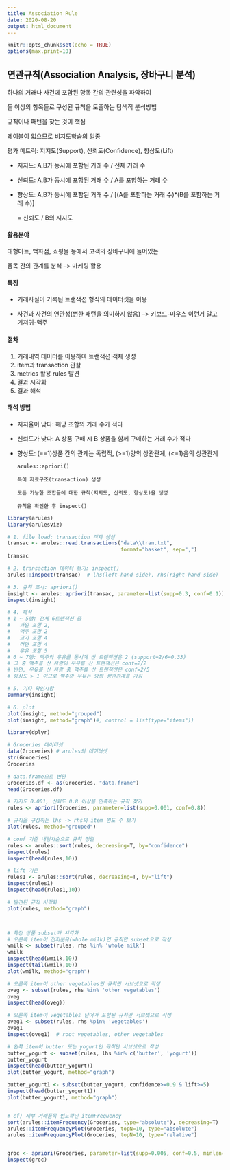 ```yaml
---
title: Association Rule
date: 2020-08-20
output: html_document
---
```


```r
knitr::opts_chunk$set(echo = TRUE)
options(max.print=10)
```


## **연관규칙**(Association Analysis, 장바구니 분석)

하나의 거래나 사건에 포함된 항목 간의 관련성을 파악하여

둘 이상의 항목들로 구성된 규칙을 도출하는 탐색적 분석방법

규칙이나 패턴을 찾는 것이 핵심

레이블이 없으므로 비지도학습의 일종

평가 메트릭: 지지도(Support), 신뢰도(Confidence), 향상도(Lift)

+ 지지도: A,B가 동시에 포함된 거래 수 / 전체 거래 수

+ 신뢰도: A,B가 동시에 포함된 거래 수 / A를 포함하는 거래 수

+ 향상도: A,B가 동시에 포함된 거래 수 / [(A를 포함하는 거래 수)*(B를 포함하는 거래 수)]

  = 신뢰도 / B의 지지도
  
  
  
#### 활용분야

대형마트, 백화점, 쇼핑몰 등에서 고객의 장바구니에 들어있는 

품목 간의 관계를 분석 --> 마케팅 활용



#### 특징

- 거래사실이 기록된 트랜잭션 형식의 데이터셋을 이용

- 사건과 사건의 연관성(뻔한 패턴을 의미하지 않음) --> 키보드-마우스 이런거 말고 기저귀-맥주



#### 절차

1) 거래내역 데이터를 이용하여 트랜잭션 객체 생성
2) item과 transaction  관찰
3) metrics 활용 rules 발견
4) 결과 시각화
5) 결과 해석



#### 해석 방법

- 지지율이 낮다: 해당 조합의 거래 수가 적다
- 신뢰도가 낮다: A 상품 구매 시 B 상품을 함께 구매하는 거래 수가 적다
- 향상도: (==1)상품 간의 관계는 독립적, (>=1)양의 상관관계, (<=1)음의 상관관계

      arules::apriori()
      
      특이 자료구조(transaction) 생성
      
      모든 가능한 조합들에 대한 규칙(지지도, 신뢰도, 향상도)을 생성
      
      규칙을 확인한 후 inspect()


```r
library(arules)
library(arulesViz)
```

```r
# 1. file load: transaction 객체 생성
transac <- arules::read.transactions("data\\tran.txt",
                                     format="basket", sep=",")
transac

# 2. transaction 데이터 보기: inspect()
arules::inspect(transac)  # lhs(left-hand side), rhs(right-hand side)

# 3. 규칙 조사: apriori()
insight <- arules::apriori(transac, parameter=list(supp=0.3, conf=0.1))
inspect(insight)

# 4. 해석
# 1 ~ 5행: 전체 6트랜잭션 중
#   과일 포함 2,
#   맥주 포함 2
#   고기 포함 4
#   라면 포함 4
#   우유 포함 5
# 6 ~ 7행: 맥주와 우유를 동시에 산 트랜잭션은 2 (support=2/6=0.33)
# 그 중 맥주를 산 사람이 우유를 산 트랜잭션은 conf=2/2
# 반면, 우유를 산 사람 중 맥주를 산 트랜잭션은 conf=2/5
# 향상도 > 1 이므로 맥주와 우유는 양의 상관관계를 가짐

# 5. 기타 확인사항
summary(insight)

# 6. plot
plot(insight, method="grouped")
plot(insight, method="graph")#, control = list(type="items"))
```

```r
library(dplyr)
```
```r
# Groceries 데이터셋
data(Groceries) # arules의 데이터셋
str(Groceries)
Groceries

# data.frame으로 변환
Groceries.df <- as(Groceries, "data.frame")
head(Groceries.df)

# 지지도 0.001, 신뢰도 0.8 이상을 만족하는 규칙 찾기
rules <- apriori(Groceries, parameter=list(supp=0.001, conf=0.8))

# 규칙을 구성하는 lhs -> rhs의 item 빈도 수 보기
plot(rules, method="grouped")

# conf 기준 내림차순으로 규칙 정렬
rules <- arules::sort(rules, decreasing=T, by="confidence")
inspect(rules)
inspect(head(rules,10))

# lift 기준
rules1 <- arules::sort(rules, decreasing=T, by="lift")
inspect(rules1)
inspect(head(rules1,10))

# 발견된 규칙 시각화
plot(rules, method="graph")



# 특정 상품 subset과 시각화
# 오른쪽 item이 전지분유(whole milk)인 규칙만 subset으로 작성
wmilk <- subset(rules, rhs %in% 'whole milk')
wmilk
inspect(head(wmilk,10))
inspect(tail(wmilk,10))
plot(wmilk, method="graph")

# 오른쪽 item이 other vegetables인 규칙만 서브셋으로 작성
oveg <- subset(rules, rhs %in% 'other vegetables')
oveg
inspect(head(oveg))

# 오른쪽 item이 vegetables 단어가 포함된 규칙만 서브셋으로 작성
oveg1 <- subset(rules, rhs %pin% 'vegetables')
oveg1
inspect(oveg1)  # root vegetables, other vegetables

# 왼쪽 item이 butter 또는 yogurt인 규칙만 서브셋으로 작성
butter_yogurt <- subset(rules, lhs %in% c('butter', 'yogurt'))
butter_yogurt
inspect(head(butter_yogurt))
plot(butter_yogurt, method="graph")

butter_yogurt1 <- subset(butter_yogurt, confidence>=0.9 & lift>=5)
inspect(head(butter_yogurt1))
plot(butter_yogurt1, method="graph")


# cf) 세부 거래품목 빈도확인 itemFrequency
sort(arules::itemFrequency(Groceries, type="absolute"), decreasing=T)
arules::itemFrequencyPlot(Groceries, topN=10, type="absolute")
arules::itemFrequencyPlot(Groceries, topN=10, type="relative")


groc <- apriori(Groceries, parameter=list(supp=0.005, conf=0.5, minlen=2))
inspect(groc)
```
